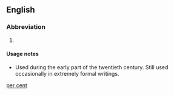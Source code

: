 ==English==

===Abbreviation===
{{rfc-header|Abbreviation}}
{{head|en|abbreviation}}

# {{context|archaic|lang=en}} {{alternative form of|percent|lang=en}}

====Usage notes====
* Used during the early part of the twentieth century. Still used occasionally in extremely formal writings.

[[Category:English terms spelled with .|per cent]]
